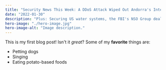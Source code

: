 ```yaml
---
title: "Security News This Week: A DDoS Attack Wiped Out Andorra's Internet"
date: "2022-01-30"
description: "Plus: Securing US water systems, the FBI's NSO Group dealings, and more of the week's top security news."
hero-image: "./hero-image.jpg"
hero-image-alt: "Image description."
---
```

This is my first blog post! Isn't it *great*?
Some of my **favorite** things are:
* Petting dogs
* Singing
* Eating potato-based foods

